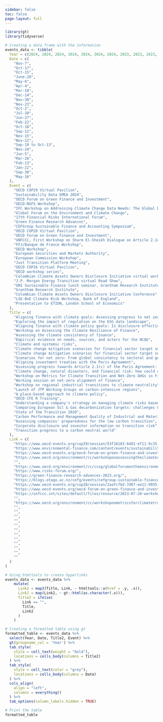 ```yaml
---
sidebar: false
toc: false
page-layout: full
---
```


```r
library(gt)
library(tidyverse)

# Creating a data frame with the information
events_data <- tibble(
  Year = c(2024, 2024, 2024, 2024, 2024, 2024, 2024, 2023, 2023, 2023, 2023, 2023, 2023, 2023, 2022, 2022, 2021, 2021, 2021, 2020, 2020, 2020, 2020, 2020, 2019, 2019),
  Date = c(
    "Nov-7",
    "Oct-17",
    "Oct-15",
    "June-20",
    "May-6",
    "Apr-4",
    "Mar-18",
    "Dec-14",
    "Nov-30",
    "Nov-23",
    "Oct-2",
    "Jul-20",
    "Jun-27",
    "Feb-22",
    "Oct-18",
    "Sep-12",
    "Nov-15",
    "Nov-12",
    "Sep-19 to Oct-13",
    "Nov-24",
    "Jun-5",
    "Mar-26",
    "Feb-13",
    "Jan-22",
    "Sep-30",
    "May-16"
  ),
  Event = c(
    "OECD COP29 Virtual Pavilion",
    "Sustainability Data EMEA 2024",
    "OECD Forum on Green Finance and Investment",
    "OECD-NGFS Workshop",
    "IFC Workshop on Addressing Climate Change Data Needs: The Global Debate and Central Banks' contribution",
    "Global Forum on the Environment and Climate Change",
    "17th Financial Risks International Forum",
    "Green Finance Research Advances",
    "CEFGroup Sustainable Finance and Accounting Symposium",
    "OECD COP28 Virtual Pavilion",
    "OECD Forum on Green Finance and Investment",
    "UNFCCC, First Workshop on Sharm El-Sheikh Dialogue on Article 2.1c of the Paris Agreement",
    "FFJ/Banque de France Workshop",
    "OECD Workshop",
    "European Securities and Markets Authority",
    "European Commission Workshop",
    "Just Transition Platform Meeting",
    "OECD COP26 Virtual Pavilion",
    "OECD workshop series",
    "Colombian Climate Assets Owners Disclosure Initiative virtual workshop",
    "J.P. Morgan Energy Transition virtual Road Show",
    "GRI Sustainable Finance lunch seminar, Grantham Research Institute",
    "Grantham Research Institute",
    "Colombian Climate Assets Owners Disclosure Initiative Conference",
    "LSE-BoE Climate Risk Workshop, Bank of England",
    "Presentation to ETION, London School of Economics"
  ),
  Title = c(
    "Aligning finance with climate goals: Assessing progress to net zero and preventing greenwashing",
    "Exploring the impact of regulation on the ESG data landscape",
    "Aligning finance with climate policy goals: Is disclosure effective to inform robust assessments and drive decarbonisation?",
    "Workshop on Assessing the Climate Resilience of Finance",
    "Assessing the climate consistency of finance",
    "Empirical evidence on needs, sources, and actors for the NCQG",
    "Climate and systemic risks",
    "Climate change mitigation scenarios for financial sector target setting and alignment assessment",
    "Climate change mitigation scenarios for financial sector target setting and alignment assessment",
    "Scenarios for net zero: From global consistency to sectoral and geographical circumstances",
    "Aligning investment treaties with the Paris Agreement",
    "Assessing progress towards Article 2.1(c) of the Paris Agreement: Considerations relating to scope, approaches and metrics",
    "Climate change, natural disasters, and financial risk: how could central banks integrate environmental issues into their policies?",
    "Workshop on Metrics for Climate Transition and Net-Zero GHGs in Finance",
    "Working session on net-zero alignment of finance",
    "Workshop on regional industrial transitions to climate neutrality",
    "Launch of JTP Working Groups on carbon-intensive regions",
    "A place-based approach to climate policy",
    "OECD CFE R Training",
    "Understanding a company's strategy on managing climate risks based on disclosure",
    "Comparing European Oil & Gas decarbonization targets: challenges & insights from TPI briefing paper",
    "State of the Transition 2020",
    "Carbon Performance and Management Quality of Industrial and Material Sectors",
    "Assessing companies' preparedness for the low carbon transition",
    "Corporate disclosure and investor information on transition risk",
    "Transition progress to a carbon neutral world"
  ),
  Link = c(
    "https://www.oecd-events.org/cop29/session/53f18183-6481-ef11-9c35-6045bd89b60c/aligning-finance-with-climate-goals-assessing-progress-to-net-zero-and-preventing-greenwashing",
    "https://www.environmental-finance.com/content/events/sustainability-data-emea/agenda.html",
    "https://www.oecd-events.org/oecd-forum-on-green-finance-and-investment-2024/session/209d7479-292a-ef11-86d2-000d3abd5c23",
    "https://www.oecd.org/environment/cc/workshoponassessingtheclimateresilienceoffinance-fromphysicalrisktoresiliencealignment.htm",
    "",
    "https://www.oecd.org/environment/cc/ccxg/globalforumontheenvironmentandclimatechange-april2024.htm",
    "https://www.risks-forum.org/",
    "https://green-finance-research-advances-2023.org/",
    "https://blogs.otago.ac.nz/cefg/events/cefgroup-sustainable-finance-and-accounting-symposium/",
    "https://www.oecd-events.org/cop28/session/2aafcfbd-7d67-ee11-9935-000d3a4605e4/scenarios-for-net-zero-from-global-consistency-to-sectoral-and-geographical-circumstances",
    "https://www.oecd-events.org/oecd-forum-on-green-finance-and-investment/session/a9056ac1-4c01-ee11-907a-002248859577",
    "https://unfccc.int/sites/default/files/resource/2023-07-20-workshop-pa-2.1c-oecd.pdf",
    "",
    "https://www.oecd.org/environment/cc/workshoponmetricsforclimatetransitionandnet-zeroghgsinfinance-supportingclimatepolicygoalsandavoidinggreenwashing.htm",
    "",
    "",
    "",
    "",
    "",
    "",
    "",
    "",
    "",
    "",
    "",
    ""
  )
)

# Using htmltools to create hyperlinks
events_data <- events_data %>%
    mutate(
      Link2 = map2(Title, Link, ~ htmltools::a(href = .y, .x)),
      Link2 = map(Link2, ~ gt::html(as.character(.x))),
      Title2 = ifelse(
        Link == "",
        Title,
        Link2
      )
    )

# Creating a formatted table using gt
formatted_table <- events_data %>%
  select(Year, Date, Title2, Event) %>% 
  gt(groupname_col = 'Year') %>% 
  tab_style(
    style = cell_text(weight = "bold"),
    locations = cells_body(columns = Title2)
  ) %>% 
  tab_style(
    style = cell_text(color = "grey"),
    locations = cells_body(columns = Date)
  ) %>% 
  cols_align(
    align = "left",
    columns = everything()
  ) %>% 
  tab_options(column_labels.hidden = TRUE)

```

```r
# Print the table
formatted_table

```
